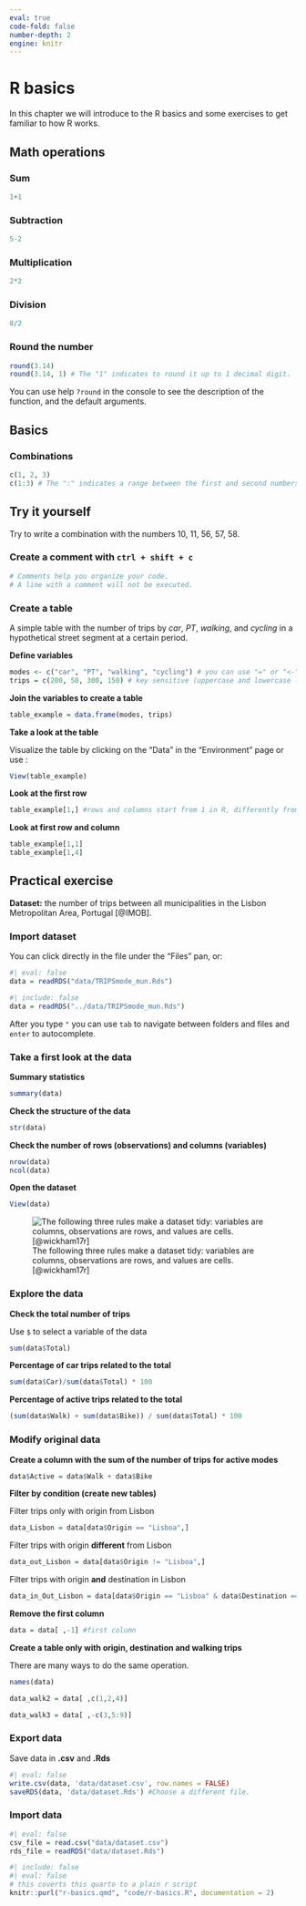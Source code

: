 ```yaml
---
eval: true
code-fold: false
number-depth: 2
engine: knitr
---
```


# R basics

In this chapter we will introduce to the R basics and some exercises to get familiar to how R works.

## Math operations

### Sum

```r
1+1
```

### Subtraction

```r
5-2
```

### Multiplication

```r
2*2
```

### Division

```r
8/2
```

### Round the number

```r
round(3.14)
round(3.14, 1) # The "1" indicates to round it up to 1 decimal digit.
```

You can use help `?round` in the console to see the description of the function, and the default arguments.

## Basics

### Combinations

```r
c(1, 2, 3)
c(1:3) # The ":" indicates a range between the first and second numbers. 
```

::: {.callout-tip appearance="simple"}
## Try it yourself

Try to write a combination with the numbers 10, 11, 56, 57, 58.
:::

### Create a comment with `ctrl + shift + c`

```r
# Comments help you organize your code. 
# A line with a comment will not be executed. 
```

### Create a table

A simple table with the number of trips by *car*, *PT*, *walking*, and *cycling* in a hypothetical street segment at a certain period.

**Define variables**

```r
modes <- c("car", "PT", "walking", "cycling") # you can use "=" or "<-"
trips = c(200, 50, 300, 150) # key sensitive (uppercase and lowercase letters are different)

```

**Join the variables to create a table**

```r
table_example = data.frame(modes, trips)
```

**Take a look at the table**

Visualize the table by clicking on the "Data" in the "Environment" page or use :

```r
View(table_example)
```

**Look at the first row**

```r
table_example[1,] #rows and columns start from 1 in R, differently from Python which starts from 0.
```

**Look at first row and column**

```r
table_example[1,1]
table_example[1,4]
```

## Practical exercise

**Dataset:** the number of trips between all municipalities in the Lisbon Metropolitan Area, Portugal [@IMOB].

### Import dataset

You can click directly in the file under the "Files" pan, or:

```r
#| eval: false
data = readRDS("data/TRIPSmode_mun.Rds")
```

```r
#| include: false
data = readRDS("../data/TRIPSmode_mun.Rds")
```

::: {.callout-tip appearance="simple"}
After you type `"` you can use `tab` to navigate between folders and files and `enter` to autocomplete.
:::

### Take a first look at the data

**Summary statistics**

```r
summary(data)
```

**Check the structure of the data**

```r
str(data)
```

**Check the number of rows (observations) and columns (variables)**

```r
nrow(data)
ncol(data)
```

**Open the dataset**

```r
View(data)
```

![The following three rules make a dataset tidy: variables are columns, observations are rows, and values are cells. \[\@wickham17r\]](https://r4ds.hadley.nz/images/tidy-1.png){fig-align="center"}

### Explore the data

**Check the total number of trips**

Use `$` to select a variable of the data

```r
sum(data$Total)
```

**Percentage of car trips related to the total**

```r
sum(data$Car)/sum(data$Total) * 100
```

**Percentage of active trips related to the total**

```r
(sum(data$Walk) + sum(data$Bike)) / sum(data$Total) * 100
```

### Modify original data {#manipulation}

**Create a column with the sum of the number of trips for active modes**

```r
data$Active = data$Walk + data$Bike
```

**Filter by condition (create new tables)**

Filter trips only with origin from Lisbon

```r
data_Lisbon = data[data$Origin == "Lisboa",]
```

Filter trips with origin **different** from Lisbon

```r
data_out_Lisbon = data[data$Origin != "Lisboa",]
```

Filter trips with origin **and** destination in Lisbon

```r
data_in_Out_Lisbon = data[data$Origin == "Lisboa" & data$Destination == "Lisboa",]
```

**Remove the first column**

```r
data = data[ ,-1] #first column
```

**Create a table only with origin, destination and walking trips**

There are many ways to do the same operation.

```r
names(data)
```

```r
data_walk2 = data[ ,c(1,2,4)]
```

```r
data_walk3 = data[ ,-c(3,5:9)]
```

### Export data

Save data in **.csv** and **.Rds**

```r
#| eval: false
write.csv(data, 'data/dataset.csv', row.names = FALSE)
saveRDS(data, 'data/dataset.Rds') #Choose a different file. 
```

### Import data

```r
#| eval: false
csv_file = read.csv("data/dataset.csv")
rds_file = readRDS("data/dataset.Rds")
```

```r
#| include: false
#| eval: false
# this coverts this quarto to a plain r script
knitr::purl("r-basics.qmd", "code/r-basics.R", documentation = 2)

```
